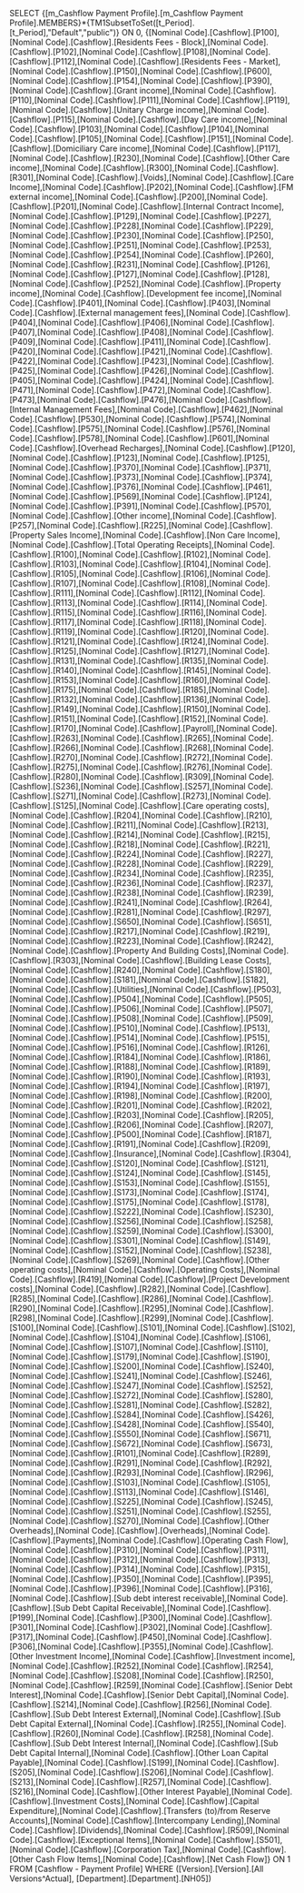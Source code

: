 SELECT {[m_Cashflow Payment Profile].[m_Cashflow Payment Profile].MEMBERS}*{TM1SubsetToSet([t_Period].[t_Period],"Default","public")} ON 0, {[Nominal Code].[Cashflow].[P100],[Nominal Code].[Cashflow].[Residents Fees - Block],[Nominal Code].[Cashflow].[P102],[Nominal Code].[Cashflow].[P108],[Nominal Code].[Cashflow].[P112],[Nominal Code].[Cashflow].[Residents Fees - Market],[Nominal Code].[Cashflow].[P150],[Nominal Code].[Cashflow].[P600],[Nominal Code].[Cashflow].[P154],[Nominal Code].[Cashflow].[P390],[Nominal Code].[Cashflow].[Grant income],[Nominal Code].[Cashflow].[P110],[Nominal Code].[Cashflow].[P111],[Nominal Code].[Cashflow].[P119],[Nominal Code].[Cashflow].[Unitary Charge income],[Nominal Code].[Cashflow].[P115],[Nominal Code].[Cashflow].[Day Care income],[Nominal Code].[Cashflow].[P103],[Nominal Code].[Cashflow].[P104],[Nominal Code].[Cashflow].[P105],[Nominal Code].[Cashflow].[P151],[Nominal Code].[Cashflow].[Domiciliary Care income],[Nominal Code].[Cashflow].[P117],[Nominal Code].[Cashflow].[R230],[Nominal Code].[Cashflow].[Other Care income],[Nominal Code].[Cashflow].[R300],[Nominal Code].[Cashflow].[R301],[Nominal Code].[Cashflow].[Voids],[Nominal Code].[Cashflow].[Care Income],[Nominal Code].[Cashflow].[P202],[Nominal Code].[Cashflow].[FM external income],[Nominal Code].[Cashflow].[P200],[Nominal Code].[Cashflow].[P201],[Nominal Code].[Cashflow].[Internal Contract Income],[Nominal Code].[Cashflow].[P129],[Nominal Code].[Cashflow].[P227],[Nominal Code].[Cashflow].[P228],[Nominal Code].[Cashflow].[P229],[Nominal Code].[Cashflow].[P230],[Nominal Code].[Cashflow].[P250],[Nominal Code].[Cashflow].[P251],[Nominal Code].[Cashflow].[P253],[Nominal Code].[Cashflow].[P254],[Nominal Code].[Cashflow].[P260],[Nominal Code].[Cashflow].[R231],[Nominal Code].[Cashflow].[P126],[Nominal Code].[Cashflow].[P127],[Nominal Code].[Cashflow].[P128],[Nominal Code].[Cashflow].[P252],[Nominal Code].[Cashflow].[Property income],[Nominal Code].[Cashflow].[Development fee income],[Nominal Code].[Cashflow].[P401],[Nominal Code].[Cashflow].[P403],[Nominal Code].[Cashflow].[External management fees],[Nominal Code].[Cashflow].[P404],[Nominal Code].[Cashflow].[P406],[Nominal Code].[Cashflow].[P407],[Nominal Code].[Cashflow].[P408],[Nominal Code].[Cashflow].[P409],[Nominal Code].[Cashflow].[P411],[Nominal Code].[Cashflow].[P420],[Nominal Code].[Cashflow].[P421],[Nominal Code].[Cashflow].[P422],[Nominal Code].[Cashflow].[P423],[Nominal Code].[Cashflow].[P425],[Nominal Code].[Cashflow].[P426],[Nominal Code].[Cashflow].[P405],[Nominal Code].[Cashflow].[P424],[Nominal Code].[Cashflow].[P471],[Nominal Code].[Cashflow].[P472],[Nominal Code].[Cashflow].[P473],[Nominal Code].[Cashflow].[P476],[Nominal Code].[Cashflow].[Internal Management Fees],[Nominal Code].[Cashflow].[P462],[Nominal Code].[Cashflow].[P530],[Nominal Code].[Cashflow].[P574],[Nominal Code].[Cashflow].[P575],[Nominal Code].[Cashflow].[P576],[Nominal Code].[Cashflow].[P578],[Nominal Code].[Cashflow].[P601],[Nominal Code].[Cashflow].[Overhead Recharges],[Nominal Code].[Cashflow].[P120],[Nominal Code].[Cashflow].[P123],[Nominal Code].[Cashflow].[P125],[Nominal Code].[Cashflow].[P370],[Nominal Code].[Cashflow].[P371],[Nominal Code].[Cashflow].[P373],[Nominal Code].[Cashflow].[P374],[Nominal Code].[Cashflow].[P376],[Nominal Code].[Cashflow].[P461],[Nominal Code].[Cashflow].[P569],[Nominal Code].[Cashflow].[P124],[Nominal Code].[Cashflow].[P391],[Nominal Code].[Cashflow].[P570],[Nominal Code].[Cashflow].[Other income],[Nominal Code].[Cashflow].[P257],[Nominal Code].[Cashflow].[R225],[Nominal Code].[Cashflow].[Property Sales Income],[Nominal Code].[Cashflow].[Non Care Income],[Nominal Code].[Cashflow].[Total Operating Receipts],[Nominal Code].[Cashflow].[R100],[Nominal Code].[Cashflow].[R102],[Nominal Code].[Cashflow].[R103],[Nominal Code].[Cashflow].[R104],[Nominal Code].[Cashflow].[R105],[Nominal Code].[Cashflow].[R106],[Nominal Code].[Cashflow].[R107],[Nominal Code].[Cashflow].[R108],[Nominal Code].[Cashflow].[R111],[Nominal Code].[Cashflow].[R112],[Nominal Code].[Cashflow].[R113],[Nominal Code].[Cashflow].[R114],[Nominal Code].[Cashflow].[R115],[Nominal Code].[Cashflow].[R116],[Nominal Code].[Cashflow].[R117],[Nominal Code].[Cashflow].[R118],[Nominal Code].[Cashflow].[R119],[Nominal Code].[Cashflow].[R120],[Nominal Code].[Cashflow].[R121],[Nominal Code].[Cashflow].[R124],[Nominal Code].[Cashflow].[R125],[Nominal Code].[Cashflow].[R127],[Nominal Code].[Cashflow].[R131],[Nominal Code].[Cashflow].[R135],[Nominal Code].[Cashflow].[R140],[Nominal Code].[Cashflow].[R145],[Nominal Code].[Cashflow].[R153],[Nominal Code].[Cashflow].[R160],[Nominal Code].[Cashflow].[R175],[Nominal Code].[Cashflow].[R185],[Nominal Code].[Cashflow].[R132],[Nominal Code].[Cashflow].[R136],[Nominal Code].[Cashflow].[R149],[Nominal Code].[Cashflow].[R150],[Nominal Code].[Cashflow].[R151],[Nominal Code].[Cashflow].[R152],[Nominal Code].[Cashflow].[R170],[Nominal Code].[Cashflow].[Payroll],[Nominal Code].[Cashflow].[R263],[Nominal Code].[Cashflow].[R265],[Nominal Code].[Cashflow].[R266],[Nominal Code].[Cashflow].[R268],[Nominal Code].[Cashflow].[R270],[Nominal Code].[Cashflow].[R272],[Nominal Code].[Cashflow].[R275],[Nominal Code].[Cashflow].[R276],[Nominal Code].[Cashflow].[R280],[Nominal Code].[Cashflow].[R309],[Nominal Code].[Cashflow].[S236],[Nominal Code].[Cashflow].[S257],[Nominal Code].[Cashflow].[S271],[Nominal Code].[Cashflow].[R273],[Nominal Code].[Cashflow].[S125],[Nominal Code].[Cashflow].[Care operating costs],[Nominal Code].[Cashflow].[R204],[Nominal Code].[Cashflow].[R210],[Nominal Code].[Cashflow].[R211],[Nominal Code].[Cashflow].[R213],[Nominal Code].[Cashflow].[R214],[Nominal Code].[Cashflow].[R215],[Nominal Code].[Cashflow].[R218],[Nominal Code].[Cashflow].[R221],[Nominal Code].[Cashflow].[R224],[Nominal Code].[Cashflow].[R227],[Nominal Code].[Cashflow].[R228],[Nominal Code].[Cashflow].[R229],[Nominal Code].[Cashflow].[R234],[Nominal Code].[Cashflow].[R235],[Nominal Code].[Cashflow].[R236],[Nominal Code].[Cashflow].[R237],[Nominal Code].[Cashflow].[R238],[Nominal Code].[Cashflow].[R239],[Nominal Code].[Cashflow].[R241],[Nominal Code].[Cashflow].[R264],[Nominal Code].[Cashflow].[R281],[Nominal Code].[Cashflow].[R297],[Nominal Code].[Cashflow].[S650],[Nominal Code].[Cashflow].[S651],[Nominal Code].[Cashflow].[R217],[Nominal Code].[Cashflow].[R219],[Nominal Code].[Cashflow].[R223],[Nominal Code].[Cashflow].[R242],[Nominal Code].[Cashflow].[Property And Building Costs],[Nominal Code].[Cashflow].[R303],[Nominal Code].[Cashflow].[Building Lease Costs],[Nominal Code].[Cashflow].[R240],[Nominal Code].[Cashflow].[S180],[Nominal Code].[Cashflow].[S181],[Nominal Code].[Cashflow].[S182],[Nominal Code].[Cashflow].[Utilities],[Nominal Code].[Cashflow].[P503],[Nominal Code].[Cashflow].[P504],[Nominal Code].[Cashflow].[P505],[Nominal Code].[Cashflow].[P506],[Nominal Code].[Cashflow].[P507],[Nominal Code].[Cashflow].[P508],[Nominal Code].[Cashflow].[P509],[Nominal Code].[Cashflow].[P510],[Nominal Code].[Cashflow].[P513],[Nominal Code].[Cashflow].[P514],[Nominal Code].[Cashflow].[P515],[Nominal Code].[Cashflow].[P516],[Nominal Code].[Cashflow].[R126],[Nominal Code].[Cashflow].[R184],[Nominal Code].[Cashflow].[R186],[Nominal Code].[Cashflow].[R188],[Nominal Code].[Cashflow].[R189],[Nominal Code].[Cashflow].[R190],[Nominal Code].[Cashflow].[R193],[Nominal Code].[Cashflow].[R194],[Nominal Code].[Cashflow].[R197],[Nominal Code].[Cashflow].[R198],[Nominal Code].[Cashflow].[R200],[Nominal Code].[Cashflow].[R201],[Nominal Code].[Cashflow].[R202],[Nominal Code].[Cashflow].[R203],[Nominal Code].[Cashflow].[R205],[Nominal Code].[Cashflow].[R206],[Nominal Code].[Cashflow].[R207],[Nominal Code].[Cashflow].[P500],[Nominal Code].[Cashflow].[R187],[Nominal Code].[Cashflow].[R191],[Nominal Code].[Cashflow].[R209],[Nominal Code].[Cashflow].[Insurance],[Nominal Code].[Cashflow].[R304],[Nominal Code].[Cashflow].[S120],[Nominal Code].[Cashflow].[S121],[Nominal Code].[Cashflow].[S124],[Nominal Code].[Cashflow].[S145],[Nominal Code].[Cashflow].[S153],[Nominal Code].[Cashflow].[S155],[Nominal Code].[Cashflow].[S173],[Nominal Code].[Cashflow].[S174],[Nominal Code].[Cashflow].[S175],[Nominal Code].[Cashflow].[S178],[Nominal Code].[Cashflow].[S222],[Nominal Code].[Cashflow].[S230],[Nominal Code].[Cashflow].[S256],[Nominal Code].[Cashflow].[S258],[Nominal Code].[Cashflow].[S259],[Nominal Code].[Cashflow].[S300],[Nominal Code].[Cashflow].[S301],[Nominal Code].[Cashflow].[S149],[Nominal Code].[Cashflow].[S152],[Nominal Code].[Cashflow].[S238],[Nominal Code].[Cashflow].[S269],[Nominal Code].[Cashflow].[Other operating costs],[Nominal Code].[Cashflow].[Operating Costs],[Nominal Code].[Cashflow].[R419],[Nominal Code].[Cashflow].[Project Development costs],[Nominal Code].[Cashflow].[R282],[Nominal Code].[Cashflow].[R285],[Nominal Code].[Cashflow].[R286],[Nominal Code].[Cashflow].[R290],[Nominal Code].[Cashflow].[R295],[Nominal Code].[Cashflow].[R298],[Nominal Code].[Cashflow].[R299],[Nominal Code].[Cashflow].[S100],[Nominal Code].[Cashflow].[S101],[Nominal Code].[Cashflow].[S102],[Nominal Code].[Cashflow].[S104],[Nominal Code].[Cashflow].[S106],[Nominal Code].[Cashflow].[S107],[Nominal Code].[Cashflow].[S110],[Nominal Code].[Cashflow].[S179],[Nominal Code].[Cashflow].[S190],[Nominal Code].[Cashflow].[S200],[Nominal Code].[Cashflow].[S240],[Nominal Code].[Cashflow].[S241],[Nominal Code].[Cashflow].[S246],[Nominal Code].[Cashflow].[S247],[Nominal Code].[Cashflow].[S252],[Nominal Code].[Cashflow].[S272],[Nominal Code].[Cashflow].[S280],[Nominal Code].[Cashflow].[S281],[Nominal Code].[Cashflow].[S282],[Nominal Code].[Cashflow].[S284],[Nominal Code].[Cashflow].[S426],[Nominal Code].[Cashflow].[S428],[Nominal Code].[Cashflow].[S540],[Nominal Code].[Cashflow].[S550],[Nominal Code].[Cashflow].[S671],[Nominal Code].[Cashflow].[S672],[Nominal Code].[Cashflow].[S673],[Nominal Code].[Cashflow].[R101],[Nominal Code].[Cashflow].[R289],[Nominal Code].[Cashflow].[R291],[Nominal Code].[Cashflow].[R292],[Nominal Code].[Cashflow].[R293],[Nominal Code].[Cashflow].[R296],[Nominal Code].[Cashflow].[S103],[Nominal Code].[Cashflow].[S105],[Nominal Code].[Cashflow].[S113],[Nominal Code].[Cashflow].[S146],[Nominal Code].[Cashflow].[S225],[Nominal Code].[Cashflow].[S245],[Nominal Code].[Cashflow].[S251],[Nominal Code].[Cashflow].[S255],[Nominal Code].[Cashflow].[S270],[Nominal Code].[Cashflow].[Other Overheads],[Nominal Code].[Cashflow].[Overheads],[Nominal Code].[Cashflow].[Payments],[Nominal Code].[Cashflow].[Operating Cash Flow],[Nominal Code].[Cashflow].[P310],[Nominal Code].[Cashflow].[P311],[Nominal Code].[Cashflow].[P312],[Nominal Code].[Cashflow].[P313],[Nominal Code].[Cashflow].[P314],[Nominal Code].[Cashflow].[P315],[Nominal Code].[Cashflow].[P350],[Nominal Code].[Cashflow].[P395],[Nominal Code].[Cashflow].[P396],[Nominal Code].[Cashflow].[P316],[Nominal Code].[Cashflow].[Sub debt interest receivable],[Nominal Code].[Cashflow].[Sub Debt Capital Receivable],[Nominal Code].[Cashflow].[P199],[Nominal Code].[Cashflow].[P300],[Nominal Code].[Cashflow].[P301],[Nominal Code].[Cashflow].[P302],[Nominal Code].[Cashflow].[P317],[Nominal Code].[Cashflow].[P450],[Nominal Code].[Cashflow].[P306],[Nominal Code].[Cashflow].[P355],[Nominal Code].[Cashflow].[Other Investment Income],[Nominal Code].[Cashflow].[Investment income],[Nominal Code].[Cashflow].[R252],[Nominal Code].[Cashflow].[R254],[Nominal Code].[Cashflow].[S208],[Nominal Code].[Cashflow].[R250],[Nominal Code].[Cashflow].[R259],[Nominal Code].[Cashflow].[Senior Debt Interest],[Nominal Code].[Cashflow].[Senior Debt Capital],[Nominal Code].[Cashflow].[S214],[Nominal Code].[Cashflow].[R256],[Nominal Code].[Cashflow].[Sub Debt Interest External],[Nominal Code].[Cashflow].[Sub Debt Capital External],[Nominal Code].[Cashflow].[R255],[Nominal Code].[Cashflow].[R260],[Nominal Code].[Cashflow].[R258],[Nominal Code].[Cashflow].[Sub Debt Interest Internal],[Nominal Code].[Cashflow].[Sub Debt Capital Internal],[Nominal Code].[Cashflow].[Other Loan Capital Payable],[Nominal Code].[Cashflow].[S199],[Nominal Code].[Cashflow].[S205],[Nominal Code].[Cashflow].[S206],[Nominal Code].[Cashflow].[S213],[Nominal Code].[Cashflow].[R257],[Nominal Code].[Cashflow].[S216],[Nominal Code].[Cashflow].[Other Interest Payable],[Nominal Code].[Cashflow].[Investment Costs],[Nominal Code].[Cashflow].[Capital Expenditure],[Nominal Code].[Cashflow].[Transfers (to)/from Reserve Accounts],[Nominal Code].[Cashflow].[Intercompany Lending],[Nominal Code].[Cashflow].[Dividends],[Nominal Code].[Cashflow].[R509],[Nominal Code].[Cashflow].[Exceptional Items],[Nominal Code].[Cashflow].[S501],[Nominal Code].[Cashflow].[Corporation Tax],[Nominal Code].[Cashflow].[Other Cash Flow Items],[Nominal Code].[Cashflow].[Net Cash Flow]} ON 1 FROM [Cashflow - Payment Profile] WHERE ([Version].[Version].[All Versions^Actual], [Department].[Department].[NH05])